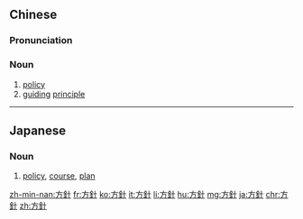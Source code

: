 {{also|方针}}
==Chinese==
{{zh-forms|s=方针}}

===Pronunciation===
{{zh-pron
|m=fāngzhēn
|c=fong1 zam1
|h=pfs=fông-chṳ̂m
|mn=hong-chiam
|cat=n
}}

===Noun===
{{zh-noun|mw=個|mw2=隻|mw3=頂}}

# [[policy]]
# [[guiding]] [[principle]]

{{zh-cat|Elementary}}

----

==Japanese==
{{ja-kanjitab|ほう|しん|yomi=on}}

===Noun===
{{ja-noun|ほうしん}}

# [[policy]], [[course]], [[plan]]
#: {{ja-usex|どのような'''方針'''によるものなのですか？|どの よう な '''ほうしん''' に よる もの な の です か？|According to what plan has it been carried out?}}

[[zh-min-nan:方針]]
[[fr:方針]]
[[ko:方針]]
[[it:方針]]
[[li:方針]]
[[hu:方針]]
[[mg:方針]]
[[ja:方針]]
[[chr:方針]]
[[zh:方針]]